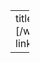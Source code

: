 
---
title: "Some of my publications"
bibliography: [/website/site/content/publications/Publications.bib]
link-citations: true
nocite: | 
  @R-bookdown

---


